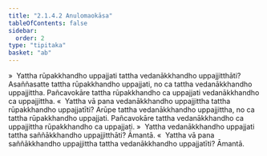 ```yaml
---
title: "2.1.4.2 Anulomaokāsa"
tableOfContents: false
sidebar:
  order: 2
type: "tipitaka"
basket: "ab"
---
```



<DynamicBreadcrumb />

<Division number="70">

<Paragraph number="556">
»  Yattha rūpakkhandho uppajjati tattha vedanākkhandho uppajjitthāti?
</Paragraph>

<Paragraph number="557">
Asaññasatte tattha rūpakkhandho uppajjati, no ca tattha vedanākkhandho uppajjittha. Pañcavokāre tattha rūpakkhandho ca uppajjati vedanākkhandho ca uppajjittha.
</Paragraph>

<Paragraph number="558">
«  Yattha vā pana vedanākkhandho uppajjittha tattha rūpakkhandho uppajjatīti?
</Paragraph>

<Paragraph number="559">
Arūpe tattha vedanākkhandho uppajjittha, no ca tattha rūpakkhandho uppajjati. Pañcavokāre tattha vedanākkhandho ca uppajjittha rūpakkhandho ca uppajjati.
</Paragraph>

</Division>
<Division number="71">

<Paragraph number="560">
»  Yattha vedanākkhandho uppajjati tattha saññākkhandho uppajjitthāti? Āmantā.
</Paragraph>

<Paragraph number="561">
«  Yattha vā pana saññākkhandho uppajjittha tattha vedanākkhandho uppajjatīti? Āmantā.
</Paragraph>
</Division>